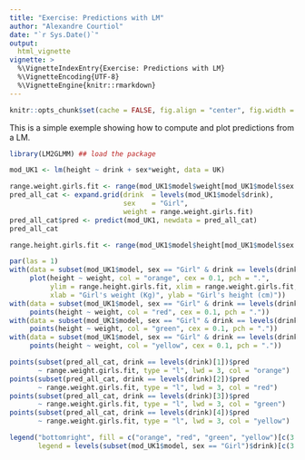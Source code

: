 ```yaml
---
title: "Exercise: Predictions with LM"
author: "Alexandre Courtiol"
date: "`r Sys.Date()`"
output:
  html_vignette
vignette: >
  %\VignetteIndexEntry{Exercise: Predictions with LM}
  %\VignetteEncoding{UTF-8}
  %\VignetteEngine{knitr::rmarkdown}
---
```

```r
knitr::opts_chunk$set(cache = FALSE, fig.align = "center", fig.width = 5, fig.height = 5)
```

This is a simple exemple showing how to compute and plot predictions from a LM.

```r
library(LM2GLMM) ## load the package

mod_UK1 <- lm(height ~ drink + sex*weight, data = UK)

range.weight.girls.fit <- range(mod_UK1$model$weight[mod_UK1$model$sex == "Girl"])
pred_all_cat <- expand.grid(drink  = levels(mod_UK1$model$drink),
                            sex    = "Girl",
                            weight = range.weight.girls.fit)
pred_all_cat$pred <- predict(mod_UK1, newdata = pred_all_cat)
pred_all_cat

range.height.girls.fit <- range(mod_UK1$model$height[mod_UK1$model$sex == "Girl"])

par(las = 1)
with(data = subset(mod_UK1$model, sex == "Girl" & drink == levels(drink)[1]),
     plot(height ~ weight, col = "orange", cex = 0.1, pch = ".",
          ylim = range.height.girls.fit, xlim = range.weight.girls.fit,
          xlab = "Girl's weight (Kg)", ylab = "Girl's height (cm)"))
with(data = subset(mod_UK1$model, sex == "Girl" & drink == levels(drink)[2]),
     points(height ~ weight, col = "red", cex = 0.1, pch = "."))
with(data = subset(mod_UK1$model, sex == "Girl" & drink == levels(drink)[3]),
     points(height ~ weight, col = "green", cex = 0.1, pch = "."))
with(data = subset(mod_UK1$model, sex == "Girl" & drink == levels(drink)[4]),
     points(height ~ weight, col = "yellow", cex = 0.1, pch = "."))

points(subset(pred_all_cat, drink == levels(drink)[1])$pred
       ~ range.weight.girls.fit, type = "l", lwd = 3, col = "orange")
points(subset(pred_all_cat, drink == levels(drink)[2])$pred
       ~ range.weight.girls.fit, type = "l", lwd = 3, col = "red")
points(subset(pred_all_cat, drink == levels(drink)[3])$pred
       ~ range.weight.girls.fit, type = "l", lwd = 3, col = "green")
points(subset(pred_all_cat, drink == levels(drink)[4])$pred
       ~ range.weight.girls.fit, type = "l", lwd = 3, col = "yellow")

legend("bottomright", fill = c("orange", "red", "green", "yellow")[c(3 , 4, 1, 2)],
       legend = levels(subset(mod_UK1$model, sex == "Girl")$drink)[c(3 , 4, 1, 2)], bty = "n")
```
